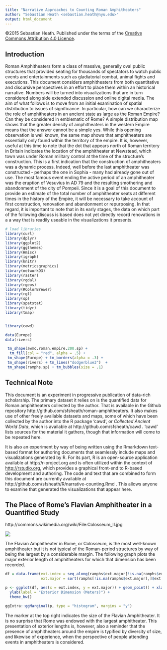 ```yaml
---
title: "Narrative Approaches to Counting Roman Amphitheaters"
author: "Sebastian Heath <sebastian.heath@nyu.edu>"
output: html_document
---
```


<div style="align:center">
©2015 Sebastian Heath. Published under the terms of the [Creative Commons Attribution 4.0 Licence](http://creativecommons.org/licenses/by/4.0/).
</div>

## Introduction

Roman Amphitheaters form a class of massive, generally oval public structures that provided seating for thousands of spectators to watch public events and entertainments such as gladiatorial combat, animal fights and executions. This document considers amphitheaters from both quantitative and discursive perspectives in an effort to place them within an historical narrative. Numbers will be turned into visualizations that are in turn considered along side extended discussion and online digital media. The aim of what follows is to move from an initial examination of spatial distribution to issues of significance. In particular, how can we characterize the role of amphitheaters in an ancient state as large as the Roman Empire? Can they be considered in emblematic of Rome? A simple distribution map shows that the greater density of amphitheaters in the western Empire means that the answer cannot be a simple yes. While this opening observation is well known, the same map shows that amphitheaters are essentially only found within the territory of the empire. It is, however, useful at this time to note that the dot that appears north of Roman territory in Britain indicates the location of the amphitheater at Newstead, which town was under Roman military control at the time of the structure's construction. This is a first indication that the construction of amphitheaters was a dynamic process. Indeed, well before the last amphitheater was constructed - perhaps the one in Sophia - many had already gone out of use. The most famous event ending the active period of an amphitheater was the eruption of Vesuvius in AD 79 and the resulting smothering and abandonment of the city of Pompeii. Since it is a goal of this document to provide an estimate of the total number of amphitheater seats at different times in the history of the Empire, it will be necessary to take account of first construction, renovation and abandonment or repurposing. In that regard, it is important to note that in its early stages, the data on which part of the following discuss is based does not yet directly record renovations in a a way that is readily useable in the visualizations it presents.</p>


```r
# load libraries
library(curl)
library(dplyr)
library(ggplot2)
library(ggthemes)
library(Hmisc)
library(igraph)
library(knitr)
library(metricsgraphics)
library(networkD3)
library(raster)
library(rgdal)
library(rgeos)
library(RColorBrewer)
library(rgl)
library(sp)
library(spatstat)
library(tidyr)
library(tmap)


library(cawd)
```
```r

data(Europe)
data(rivers)

 tm_shape(awmc.roman.empire.200.sp) +
  tm_fill(col = "red", alpha = .5) + 
 tm_shape(Europe) + tm_borders(alpha = .3) +
 tm_shape(rivers) + tm_lines("dodgerblue3")  + 
 tm_shape(ramphs.sp) + tm_bubbles(size = .1)

```

## Technical Note
This document is an experiment in progressive publication of data-rich scholarship. The primary dataset it relies on is the quantified data for Roman amphitheaters collected by the author. That is available in the Github repository http://github.com/sfsheath/roman-amphitheaters. It also makes use of other freely available datasets and maps, some of which have been collected by the author into the R package 'cawd', or <i>Collected Ancient World Data</i>, which is available at http://github.com/sfsheath/cawd . 'cawd' lists sources for the material it gathers, though that information will come to be repeated here.

It is also an experiment by way of being written using the Rmarkdown text-based format for authoring documents that seamlessly include maps and visualizations generated by R. For its part, R is an open-source application available at http://r-project.org and is often utilized within the context of [http://rstudio.org](RStudio), which provides a graphical front-end to R-based development and authoring. The code and text that are combined to form this document are currently available at http://github.com/sfsheath/R/narrative-counting.Rmd . This allows anyone to examine that generated the visualizations that appear here.

## The Place of Rome's Flavian Amphitheater in a Quantified Study

http://commons.wikimedia.org/wiki/File:Colosseum_II.jpg

<img src="http://upload.wikimedia.org/wikipedia/commons/thumb/1/1f/Colosseum_II.jpg/1280px-Colosseum_II.jpg" style="max-width:100%"/>

The Flavian Amphitheater in Rome, or Colosseum, is the most well-known amphitheater but it is not typical of the Roman-period structures by way of being the largest by a considerable margin. The following graph plots the major exterior length of amphitheaters for which that dimension has been recorded.

```r

df = data.frame(ext.index = seq_along(ramphs$ext.major[!is.na(ramphs$ext.major)]), 
                ext.major = sort(ramphs[!is.na(ramphs$ext.major),]$ext.major)) 

p <- ggplot(df, aes(x = ext.index, y = ext.major)) + geom_point() + xlab(label = "") +
  ylab(label = "Exterior Dimension (Meters)") +
  theme_bw()

ggExtra::ggMarginal(p, type = "histogram", margins = "y")
```

The marker at the top right indicates the size of the Flavian Amphitheater. It is no surprise that Rome was endowed with the largest amphitheater. This presentation of exterior lengths is, however, also a reminder that the presence of amphitheaters around the empire is typified by diversity of size, and likewise of experience, when the perspective of people attending events in amphitheaters is considered.






